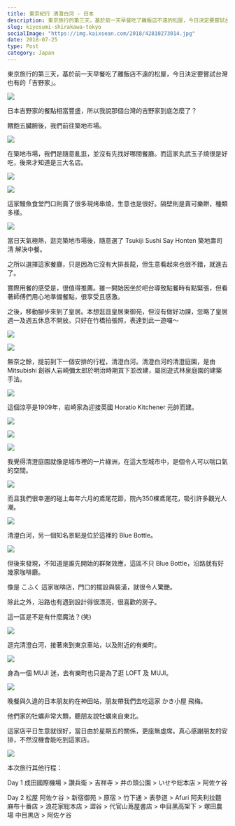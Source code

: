 ```yaml
---
title: 東京紀行 清澄白河 - 日本
description: 東京旅行的第三天，基於前一天早餐吃了離飯店不遠的松屋，今日決定要嘗試台灣也有的「吉野家」。
slug: kiyosumi-shirakawa-tokyo
socialImage: "https://img.kaixsean.com/2018/42810273014.jpg"
date: 2018-07-25
type: Post
category: Japan
---
```


東京旅行的第三天，基於前一天早餐吃了離飯店不遠的松屋，今日決定要嘗試台灣也有的「吉野家」。

![](https://img.kaixsean.com/2018/42810273014.jpg)

日本吉野家的餐點相當豐盛，所以我說那個台灣的吉野家到底怎麼了？

餵飽五臟腑後，我們前往築地市場。

![](https://img.kaixsean.com/2018/42622372315.jpg)

在築地市場，我們是隨意亂逛，並沒有先找好哪間餐廳。而這家丸武玉子燒很是好吃，後來才知道是三大名店。

![](https://img.kaixsean.com/2018/43479856312.jpg)

![](https://img.kaixsean.com/2018/42622373555.jpg)

這家鰻魚食堂門口則賣了很多現烤串燒，生意也是很好。隔壁則是賣可樂餅，種類多樣。

![](https://img.kaixsean.com/2018/42622376865.jpg)

當日天氣極熱，逛完築地市場後，隨意選了 Tsukiji Sushi Say Honten 築地壽司清 解決中餐。

之所以選擇這家餐廳，只是因為它沒有大排長龍，但生意看起來也很不錯，就進去了。

實際用餐的感受是，很值得推薦。雖一開始因坐於吧台導致點餐時有點緊張，但看著師傅們用心地準備餐點，很享受且感激。

之後，移動腳步來到了皇居。本想逛逛皇居東御苑，但沒有做好功課，忽略了皇居週一及週五休息不開放。只好在竹橋拍張照，表達到此一遊囉～

![](https://img.kaixsean.com/2018/43479850542.jpg)

![](https://img.kaixsean.com/2018/43479852982.jpg)

無奈之餘，提前到下一個安排的行程，清澄白河。清澄白河的清澄庭園，是由 Mitsubishi 創辦人岩崎彌太郎於明治時期買下並改建，屬回遊式林泉庭園的建築手法。

![](https://img.kaixsean.com/2018/43479852022.jpg)

這個涼亭是1909年，岩崎家為迎接英國 Horatio Kitchener 元帥而建。

![](https://img.kaixsean.com/2018/42622376355.jpg)

![](https://img.kaixsean.com/2018/41718792400.jpg)

![](https://img.kaixsean.com/2018/43479853622.jpg)

我覺得清澄庭園就像是城市裡的一片綠洲，在這大型城市中，是個令人可以喘口氣的空間。

![](https://img.kaixsean.com/2018/42622373045.jpg)

而且我們很幸運的碰上每年六月的鳶尾花節，院內350棵鳶尾花，吸引許多觀光人潮。

![](https://img.kaixsean.com/2018/28681874477.jpg)

清澄白河，另一個知名景點是位於這裡的 Blue Bottle。

![](https://img.kaixsean.com/2018/43479854002.jpg)

但後來發現，不知道是誰先開始的群聚效應，這區不只 Blue Bottle，沿路就有好幾家咖啡廳。

像是 こふく 這家咖啡店，門口的擺設與裝潢，就很令人驚艷。

除此之外，沿路也有遇到設計得很漂亮，很喜歡的房子。

這一區是不是有什麼魔法？(笑)

![](https://img.kaixsean.com/2018/29760878688.jpg)

逛完清澄白河，接著來到東京車站，以及附近的有樂町。

![](https://img.kaixsean.com/2018/41823172580.jpg)

身為一個 MUJI 迷，去有樂町也只是為了逛 LOFT 及 MUJI。

![](https://img.kaixsean.com/2018/43583646282.jpg)

晚餐與久違的日本朋友約在神田站，朋友帶我們去吃這家 かき小屋 飛梅。

他們家的牡蠣非常大顆，聽朋友說牡蠣來自東北。

這家店平日生意就很好，當日由於星期五的關係，更座無虛席。真心感謝朋友的安排，不然沒機會能吃到這家店。

![](https://img.kaixsean.com/2018/43583657862.jpg)

本次旅行其他行程：

Day 1 成田國際機場 > 讚兵衛 > 吉祥寺 > 井の頭公園 > いせや総本店 > 阿佐ケ谷

Day 2 松屋 阿佐ケ谷 > 新宿御苑 > 原宿 > 竹下通 > 表參道 > Afuri 阿夫利拉麵 麻布十番店 > 浪花家総本店 > 澀谷 > 代官山蔦屋書店 > 中目黑高架下 > 塚田農場 中目黒店 > 阿佐ケ谷